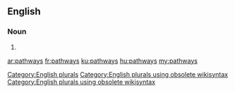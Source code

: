 ==English==

===Noun===
{{head|en}}

# {{plural of|pathway}}

[[Category:English plurals]][[Category:English plurals using obsolete wikisyntax]][[Category:English plurals using obsolete wikisyntax]]

[[ar:pathways]]
[[fr:pathways]]
[[ku:pathways]]
[[hu:pathways]]
[[my:pathways]]
